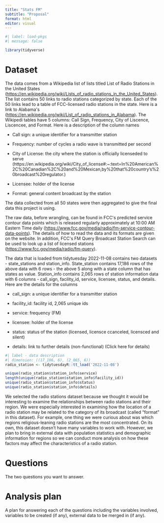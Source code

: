 ```yaml
---
title: "Stats FM"
subtitle: "Proposal"
format: html
editor: visual
---
```


```r
#| label: load-pkgs
#| message: false

library(tidyverse)
```

# Dataset

The data comes from a Wikipedia list of lists titled ​​List of Radio Stations in the United States (<https://en.wikipedia.org/wiki/Lists_of_radio_stations_in_the_United_States>). The list contains 50 links to radio stations categorized by state. Each of the 50 links lead to a table of FCC-licensed radio stations in the state. Here is a link to Alabama\'s (<https://en.wikipedia.org/wiki/List_of_radio_stations_in_Alabama>). The Wikipedi tables have 5 columns: Call Sign, Frequency, City of Liscence, Liscencee, and Format. Here is a description of the column names

-   Call sign: a unique identifier for a transmitter station

-   Frequency: number of cycles a radio wave is transmitted per second

-   City of License: the city where the station is officially licenseded to serve (https://en.wikipedia.org/wiki/City_of_license#:\~:text=In%20American%2C%20Canadian%2C%20and%20Mexican,by%20that%20country's%20broadcast%20regulator.)

-   Licensee: holder of the license

-   Format: general content broadcast by the station

The data collected from all 50 states were then aggregated to give the final data this project is using. 

The raw data, before wrangling, can be found in FCC\'s predicted service contour data points which is released regularly approximately at 10:00 AM Eastern Time daily (<https://www.fcc.gov/media/radio/fm-service-contour-data-points>). The details of how to read the data and its formats are given on the website. In addition, FCC\'s FM Query Broadcast Station Search can be used to look up a list of licensed stations (<https://www.fcc.gov/media/radio/fm-query>).

The data that is loaded from tidytuesday 2022-11-08 contains two datasets - state_stations and station_info. State_station contains 17,186 rows of the above data with 6 rows - the above 5 along with a state column that has states as value. Station_info contains 2,065 rows of station information data with 6 columns - call_sign, facility_id, service, licensee, status, and details. Here are the details for the columns

-   call_sign: a unique identifier for a transmitter station

```{=html}
<!-- -->
```
-   facility_id: facility id, 2,065 unique ids

-   service: frequency (FM)

-   licensee: holder of the license

-   status: status of the station (licensed, licensce ccanceled, licensced and silent)

-   details: link to further details (non-functional) (Click here for details)

```r
#| label - data description
#| dimension: ((17_186, 6), (2_065, 6))
radio_station <- tidytuesdayR::tt_load('2022-11-08')

unique(radio_station$station_info$service)
length(unique(radio_station$station_info$facility_id))
unique(radio_station$station_info$status)
unique(radio_station$station_info$details)

```

We selected the radio stations dataset because we thought it would be interesting to examine the relationships between radio stations and their region. We were especially interested in examining how the location of a radio station may be related to the category of its broadcast (called "format" in this dataset). For example, one thing we were curious about was which regions religious-leaning radio stations are the most concentrated. On its own, this dataset doesn't have many variables to work with. However, we plan to bring in external data with population statistics and demographic information for regions so we can conduct more analysis on how these factors may affect the characteristics of a radio station. 

# Questions

The two questions you want to answer.

# Analysis plan

A plan for answering each of the questions including the variables involved, variables to be created (if any), external data to be merged in (if any).
